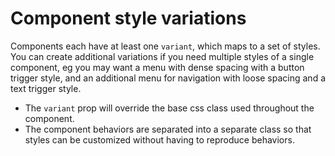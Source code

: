 # Component style variations

Components each have at least one `variant`, which maps to a set of styles. You can create
additional variations if you need multiple styles of a single component, eg you may want a
menu with dense spacing with a button trigger style, and an additional menu for navigation
with loose spacing and a text trigger style.

- The `variant` prop will override the base css class used throughout the component.
- The component behaviors are separated into a separate class so that styles can be
  customized without having to reproduce behaviors.
